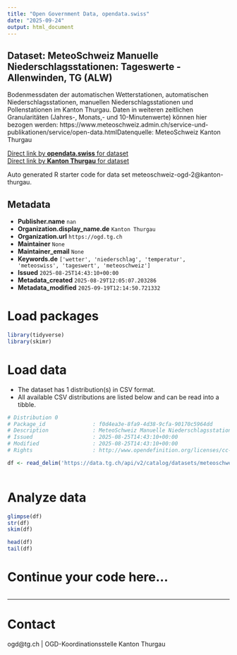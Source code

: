 ```yaml
---
title: "Open Government Data, opendata.swiss"
date: "2025-09-24"
output: html_document
---
```


## Dataset: MeteoSchweiz Manuelle Niederschlagsstationen: Tageswerte - Allenwinden, TG (ALW)

Bodenmessdaten der automatischen Wetterstationen, automatischen Niederschlagsstationen, manuellen Niederschlagsstationen und Pollenstationen im Kanton Thurgau. Daten in weiteren zeitlichen Granularitäten (Jahres-, Monats,- und 10-Minutenwerte) können hier bezogen werden: https://www.meteoschweiz.admin.ch/service-und-publikationen/service/open-data.htmlDatenquelle: MeteoSchweiz Kanton Thurgau

[Direct link by **opendata.swiss** for dataset](https://opendata.swiss/de/dataset/meteoschweiz-manuelle-niederschlagsstationen-tageswerte-allenwinden-tg-alw)<br>
[Direct link by **Kanton Thurgau** for dataset](https://data.tg.ch/explore/dataset/meteoschweiz-ogd-2/)

Auto generated R starter code for data set meteoschweiz-ogd-2@kanton-thurgau.

## Metadata

- **Publisher.name** `nan`
- **Organization.display_name.de** `Kanton Thurgau`
- **Organization.url** `https://ogd.tg.ch`
- **Maintainer** `None`
- **Maintainer_email** `None`
- **Keywords.de** `['wetter', 'niederschlag', 'temperatur', 'meteoswiss', 'tageswert', 'meteoschweiz']`
- **Issued** `2025-08-25T14:43:10+00:00`
- **Metadata_created** `2025-08-29T12:05:07.203286`
- **Metadata_modified** `2025-09-19T12:14:50.721332`


# Load packages

```r

library(tidyverse)
library(skimr)

```

# Load data

-   The dataset has 1 distribution(s) in CSV format.
-   All available CSV distributions are listed below and can be read into a tibble.

```r

# Distribution 0
# Package_id               : f0d4ea3e-8fa9-4d38-9cfa-90170c5964dd
# Description              : MeteoSchweiz Manuelle Niederschlagsstationen: Tageswerte - Allenwinden, TG (ALW) (csv)
# Issued                   : 2025-08-25T14:43:10+00:00
# Modified                 : 2025-08-25T14:43:10+00:00
# Rights                   : http://www.opendefinition.org/licenses/cc-by/

df <- read_delim('https://data.tg.ch/api/v2/catalog/datasets/meteoschweiz-ogd-2/exports/csv?use_labels=true')



```

# Analyze data

```r

glimpse(df)
str(df)
skim(df)

head(df)
tail(df)

```

# Continue your code here...

```r

```

------------------------------------------------------------------------

# Contact

ogd@tg.ch | OGD-Koordinationsstelle Kanton Thurgau
